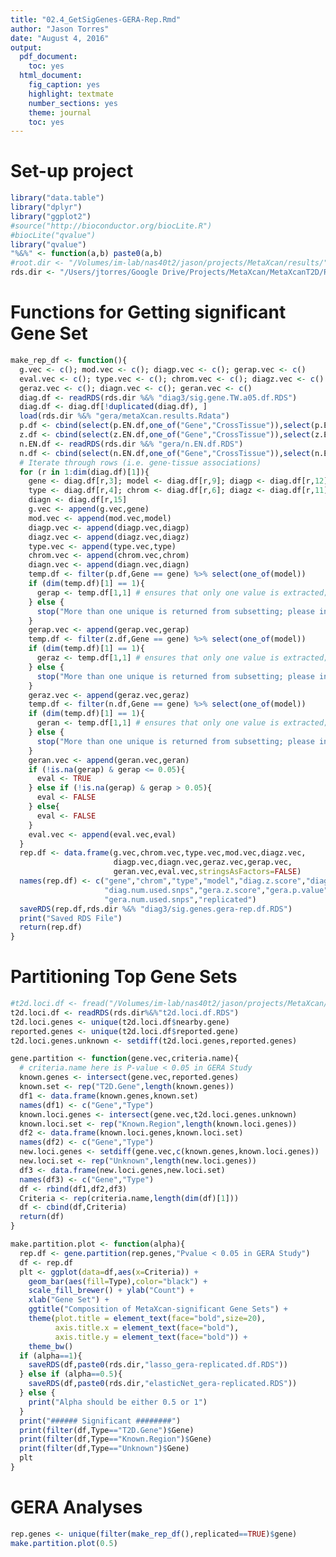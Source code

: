 ```yaml
---
title: "02.4_GetSigGenes-GERA-Rep.Rmd"
author: "Jason Torres"
date: "August 4, 2016"
output:
  pdf_document:
    toc: yes
  html_document:
    fig_caption: yes
    highlight: textmate
    number_sections: yes
    theme: journal
    toc: yes
---
```


# Set-up project 

```r
library("data.table")
library("dplyr")
library("ggplot2")
#source("http://bioconductor.org/biocLite.R")
#biocLite("qvalue")
library("qvalue")
"%&%" <- function(a,b) paste0(a,b) 
#root.dir <- "/Volumes/im-lab/nas40t2/jason/projects/MetaXcan/results/"
rds.dir <- "/Users/jtorres/Google Drive/Projects/MetaXcan/MetaXcanT2D/RDS.gtexV6p/" 
```

# Functions for Getting significant Gene Set 

```r

make_rep_df <- function(){
  g.vec <- c(); mod.vec <- c(); diagp.vec <- c(); gerap.vec <- c()
  eval.vec <- c(); type.vec <- c(); chrom.vec <- c(); diagz.vec <- c()
  geraz.vec <- c(); diagn.vec <- c(); geran.vec <- c()
  diag.df <- readRDS(rds.dir %&% "diag3/sig.gene.TW.a05.df.RDS")
  diag.df <- diag.df[!duplicated(diag.df), ]
  load(rds.dir %&% "gera/metaXcan.results.Rdata")
  p.df <- cbind(select(p.EN.df,one_of("Gene","CrossTissue")),select(p.EN.df,contains("TW_")))
  z.df <- cbind(select(z.EN.df,one_of("Gene","CrossTissue")),select(z.EN.df,contains("TW_")))
  n.EN.df <- readRDS(rds.dir %&% "gera/n.EN.df.RDS")
  n.df <- cbind(select(n.EN.df,one_of("Gene","CrossTissue")),select(n.EN.df,contains("TW_")))
  # Iterate through rows (i.e. gene-tissue associations) 
  for (r in 1:dim(diag.df)[1]){ 
    gene <- diag.df[r,3]; model <- diag.df[r,9]; diagp <- diag.df[r,12]
    type <- diag.df[r,4]; chrom <- diag.df[r,6]; diagz <- diag.df[r,11]
    diagn <- diag.df[r,15]
    g.vec <- append(g.vec,gene)
    mod.vec <- append(mod.vec,model)
    diagp.vec <- append(diagp.vec,diagp)
    diagz.vec <- append(diagz.vec,diagz)
    type.vec <- append(type.vec,type)
    chrom.vec <- append(chrom.vec,chrom)
    diagn.vec <- append(diagn.vec,diagn)
    temp.df <- filter(p.df,Gene == gene) %>% select(one_of(model))
    if (dim(temp.df)[1] == 1){
      gerap <- temp.df[1,1] # ensures that only one value is extracted; ONLY ONE VALUE SHOULD BE RETURNED!
    } else {
      stop("More than one unique is returned from subsetting; please inspect!")
    }
    gerap.vec <- append(gerap.vec,gerap)
    temp.df <- filter(z.df,Gene == gene) %>% select(one_of(model))
    if (dim(temp.df)[1] == 1){
      geraz <- temp.df[1,1] # ensures that only one value is extracted; ONLY ONE VALUE SHOULD BE RETURNED!
    } else {
      stop("More than one unique is returned from subsetting; please inspect!")
    }
    geraz.vec <- append(geraz.vec,geraz)
    temp.df <- filter(n.df,Gene == gene) %>% select(one_of(model))
    if (dim(temp.df)[1] == 1){
      geran <- temp.df[1,1] # ensures that only one value is extracted; ONLY ONE VALUE SHOULD BE RETURNED!
    } else {
      stop("More than one unique is returned from subsetting; please inspect!")
    }
    geran.vec <- append(geran.vec,geran)
    if (!is.na(gerap) & gerap <= 0.05){
      eval <- TRUE 
    } else if (!is.na(gerap) & gerap > 0.05){
      eval <- FALSE
    } else{
      eval <- FALSE
    }
    eval.vec <- append(eval.vec,eval)
  }
  rep.df <- data.frame(g.vec,chrom.vec,type.vec,mod.vec,diagz.vec,
                       diagp.vec,diagn.vec,geraz.vec,gerap.vec,
                       geran.vec,eval.vec,stringsAsFactors=FALSE)
  names(rep.df) <- c("gene","chrom","type","model","diag.z.score","diag.p.value",
                     "diag.num.used.snps","gera.z.score","gera.p.value",
                     "gera.num.used.snps","replicated")
  saveRDS(rep.df,rds.dir %&% "diag3/sig.genes.gera-rep.df.RDS")
  print("Saved RDS File")
  return(rep.df)
}

```

# Partitioning Top Gene Sets 

```r
#t2d.loci.df <- fread("/Volumes/im-lab/nas40t2/jason/projects/MetaXcan/results/t2d-gene-info.txt")
t2d.loci.df <- readRDS(rds.dir%&%"t2d.loci.df.RDS")
t2d.loci.genes <- unique(t2d.loci.df$nearby.gene)
reported.genes <- unique(t2d.loci.df$reported.gene) 
t2d.loci.genes.unknown <- setdiff(t2d.loci.genes,reported.genes)

gene.partition <- function(gene.vec,criteria.name){
  # criteria.name here is P-value < 0.05 in GERA Study 
  known.genes <- intersect(gene.vec,reported.genes)
  known.set <- rep("T2D.Gene",length(known.genes))
  df1 <- data.frame(known.genes,known.set)
  names(df1) <- c("Gene","Type")
  known.loci.genes <- intersect(gene.vec,t2d.loci.genes.unknown)
  known.loci.set <- rep("Known.Region",length(known.loci.genes))
  df2 <- data.frame(known.loci.genes,known.loci.set)
  names(df2) <- c("Gene","Type")
  new.loci.genes <- setdiff(gene.vec,c(known.genes,known.loci.genes))
  new.loci.set <- rep("Unknown",length(new.loci.genes))
  df3 <- data.frame(new.loci.genes,new.loci.set)
  names(df3) <- c("Gene","Type")
  df <- rbind(df1,df2,df3)
  Criteria <- rep(criteria.name,length(dim(df)[1]))
  df <- cbind(df,Criteria)
  return(df)
}

make.partition.plot <- function(alpha){
  rep.df <- gene.partition(rep.genes,"Pvalue < 0.05 in GERA Study")
  df <- rep.df
  plt <- ggplot(data=df,aes(x=Criteria)) +
    geom_bar(aes(fill=Type),color="black") +
    scale_fill_brewer() + ylab("Count") + 
    xlab("Gene Set") + 
    ggtitle("Composition of MetaXcan-significant Gene Sets") +
    theme(plot.title = element_text(face="bold",size=20),
          axis.title.x = element_text(face="bold"),
          axis.title.y = element_text(face="bold")) +
    theme_bw()
  if (alpha==1){
    saveRDS(df,paste0(rds.dir,"lasso_gera-replicated.df.RDS"))
  } else if (alpha==0.5){
    saveRDS(df,paste0(rds.dir,"elasticNet_gera-replicated.RDS"))
  } else {
    print("Alpha should be either 0.5 or 1")
  }
  print("###### Significant ########")
  print(filter(df,Type=="T2D.Gene")$Gene)
  print(filter(df,Type=="Known.Region")$Gene)
  print(filter(df,Type=="Unknown")$Gene)
  plt
}
```

# GERA Analyses 

```r
rep.genes <- unique(filter(make_rep_df(),replicated==TRUE)$gene)
make.partition.plot(0.5)
```
